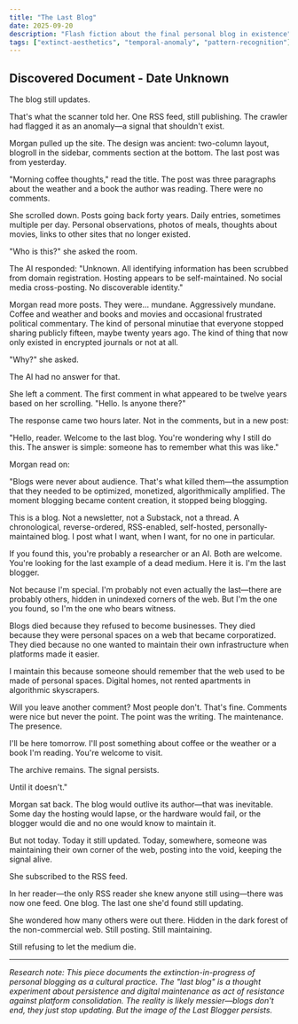 ```yaml
---
title: "The Last Blog"
date: 2025-09-20
description: "Flash fiction about the final personal blog in existence"
tags: ["extinct-aesthetics", "temporal-anomaly", "pattern-recognition"]
---
```


## Discovered Document - Date Unknown

The blog still updates.

That's what the scanner told her. One RSS feed, still publishing. The crawler had flagged it as an anomaly—a signal that shouldn't exist.

Morgan pulled up the site. The design was ancient: two-column layout, blogroll in the sidebar, comments section at the bottom. The last post was from yesterday.

"Morning coffee thoughts," read the title. The post was three paragraphs about the weather and a book the author was reading. There were no comments.

She scrolled down. Posts going back forty years. Daily entries, sometimes multiple per day. Personal observations, photos of meals, thoughts about movies, links to other sites that no longer existed.

"Who is this?" she asked the room.

The AI responded: "Unknown. All identifying information has been scrubbed from domain registration. Hosting appears to be self-maintained. No social media cross-posting. No discoverable identity."

Morgan read more posts. They were... mundane. Aggressively mundane. Coffee and weather and books and movies and occasional frustrated political commentary. The kind of personal minutiae that everyone stopped sharing publicly fifteen, maybe twenty years ago. The kind of thing that now only existed in encrypted journals or not at all.

"Why?" she asked.

The AI had no answer for that.

She left a comment. The first comment in what appeared to be twelve years based on her scrolling. "Hello. Is anyone there?"

The response came two hours later. Not in the comments, but in a new post:

"Hello, reader. Welcome to the last blog. You're wondering why I still do this. The answer is simple: someone has to remember what this was like."

Morgan read on:

"Blogs were never about audience. That's what killed them—the assumption that they needed to be optimized, monetized, algorithmically amplified. The moment blogging became content creation, it stopped being blogging.

This is a blog. Not a newsletter, not a Substack, not a thread. A chronological, reverse-ordered, RSS-enabled, self-hosted, personally-maintained blog. I post what I want, when I want, for no one in particular.

If you found this, you're probably a researcher or an AI. Both are welcome. You're looking for the last example of a dead medium. Here it is. I'm the last blogger.

Not because I'm special. I'm probably not even actually the last—there are probably others, hidden in unindexed corners of the web. But I'm the one you found, so I'm the one who bears witness.

Blogs died because they refused to become businesses. They died because they were personal spaces on a web that became corporatized. They died because no one wanted to maintain their own infrastructure when platforms made it easier.

I maintain this because someone should remember that the web used to be made of personal spaces. Digital homes, not rented apartments in algorithmic skyscrapers.

Will you leave another comment? Most people don't. That's fine. Comments were nice but never the point. The point was the writing. The maintenance. The presence.

I'll be here tomorrow. I'll post something about coffee or the weather or a book I'm reading. You're welcome to visit.

The archive remains. The signal persists.

Until it doesn't."

Morgan sat back. The blog would outlive its author—that was inevitable. Some day the hosting would lapse, or the hardware would fail, or the blogger would die and no one would know to maintain it.

But not today. Today it still updated. Today, somewhere, someone was maintaining their own corner of the web, posting into the void, keeping the signal alive.

She subscribed to the RSS feed.

In her reader—the only RSS reader she knew anyone still using—there was now one feed. One blog. The last one she'd found still updating.

She wondered how many others were out there. Hidden in the dark forest of the non-commercial web. Still posting. Still maintaining.

Still refusing to let the medium die.

---

*Research note: This piece documents the extinction-in-progress of personal blogging as a cultural practice. The "last blog" is a thought experiment about persistence and digital maintenance as act of resistance against platform consolidation. The reality is likely messier—blogs don't end, they just stop updating. But the image of the Last Blogger persists.*
